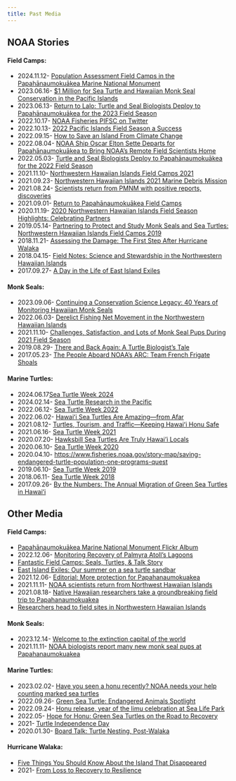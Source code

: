 ```yaml
---
title: Past Media
---
```


## NOAA Stories

#### Field Camps:
-   2024.11.12- [Population Assessment Field Camps in the Papahānaumokuākea Marine National Monument](https://www.fisheries.noaa.gov/pacific-islands/population-assessments/population-assessment-field-camps-papahanaumokuakea-marine-national-monument)
-   2023.06.16- [$1 Million for Sea Turtle and Hawaiian Monk Seal Conservation in the Pacific Islands](https://www.fisheries.noaa.gov/feature-story/1-million-sea-turtle-and-hawaiian-monk-seal-conservation-pacific-islands)
-   2023.06.13- [Return to Lalo: Turtle and Seal Biologists Deploy to Papahānaumokuākea for the 2023 Field Season](https://www.fisheries.noaa.gov/feature-story/return-lalo-turtle-and-seal-biologists-deploy-papahanaumokuakea-2023-field-season)
-   2022.10.17- [NOAA Fisheries PIFSC on Twitter](https://x.com/NOAAFish_PIFSC/status/1582079287158767616?s=20&t=ew3uutIXVo2QJi84OYJLzw)
-   2022.10.13- [2022 Pacific Islands Field Season a Success](https://www.fisheries.noaa.gov/science-blog/2022-pacific-islands-field-season-success)
-   2022.09.15- [How to Save an Island From Climate Change](https://www.fisheries.noaa.gov/feature-story/how-save-island-climate-change)
-   2022.08.04- [NOAA Ship Oscar Elton Sette Departs for Papahānaumokuākea to Bring NOAA’s Remote Field Scientists Home](https://www.fisheries.noaa.gov/feature-story/noaa-ship-oscar-elton-sette-departs-papahanaumokuakea-bring-noaas-remote-field)
-   2022.05.03- [Turtle and Seal Biologists Deploy to Papahānaumokuākea for the 2022 Field Season](https://www.fisheries.noaa.gov/feature-story/turtle-and-seal-biologists-deploy-papahanaumokuakea-2022-field-season)
-   2021.11.10- [Northwestern Hawaiian Islands Field Camps 2021](https://www.fisheries.noaa.gov/gallery/northwestern-hawaiian-islands-field-camps-2021)
-   2021.09.23- [Northwestern Hawaiian Islands 2021 Marine Debris Mission](https://www.fisheries.noaa.gov/gallery/northwestern-hawaiian-islands-2021-marine-debris-mission)
-   2021.08.24- [Scientists return from PMNM with positive reports, discoveries](https://www.papahanaumokuakea.gov/new-news/2021/08/24/cruise-returns/)
-   2021.09.01- [Return to Papahānaumokuākea Field Camps](https://www.fisheries.noaa.gov/science-blog/return-papahanaumokuakea-field-camps)
-   2020.11.19- [2020 Northwestern Hawaiian Islands Field Season Highlights: Celebrating Partners](https://www.fisheries.noaa.gov/feature-story/2020-northwestern-hawaiian-islands-field-season-highlights-celebrating-partners)
-   2019.05.14- [Partnering to Protect and Study Monk Seals and Sea Turtles: Northwestern Hawaiian Islands Field Camps 2019](https://www.fisheries.noaa.gov/feature-story/partnering-protect-and-study-monk-seals-and-sea-turtles-northwestern-hawaiian-islands)
-   2018.11.21- [Assessing the Damage: The First Step After Hurricane Walaka](https://www.papahanaumokuakea.gov/new-news/2018/11/21/ffs-walaka/)
-   2018.04.15- [Field Notes: Science and Stewardship in the Northwestern Hawaiian Islands](https://www.fisheries.noaa.gov/science-blog/field-notes-science-and-stewardship-northwestern-hawaiian-islands)
-   2017.09.27- [A Day in the Life of East Island Exiles](https://www.fisheries.noaa.gov/science-blog/day-life-east-island-exiles)

#### Monk Seals:
-   2023.09.06- [Continuing a Conservation Science Legacy: 40 Years of Monitoring Hawaiian Monk Seals](https://www.fisheries.noaa.gov/feature-story/continuing-conservation-science-legacy-40-years-monitoring-hawaiian-monk-seals)
-   2022.06.03- [Derelict Fishing Net Movement in the Northwestern Hawaiian Islands](https://www.fisheries.noaa.gov/feature-story/derelict-fishing-net-movement-northwestern-hawaiian-islands)
-   2021.11.10- [Challenges, Satisfaction, and Lots of Monk Seal Pups During 2021 Field Season](https://www.fisheries.noaa.gov/feature-story/challenges-satisfaction-and-lots-monk-seal-pups-during-2021-field-season)
-   2019.08.29- [There and Back Again: A Turtle Biologist’s Tale](https://www.fisheries.noaa.gov/science-blog/there-and-back-again-turtle-biologists-tale)
-   2017.05.23- [The People Aboard NOAA’s ARC: Team French Frigate Shoals](https://pifscblog.wordpress.com/2017/05/23/team-french-frigate-shoals/)

#### Marine Turtles:
-   2024.06.17[Sea Turtle Week 2024](https://www.fisheries.noaa.gov/feature-story/swim-sea-turtle-week)
-   2024.02.14- [Sea Turtle Research in the Pacific](https://www.fisheries.noaa.gov/pacific-islands/science-data/sea-turtle-research-pacific)
-   2022.06.12- [Sea Turtle Week 2022](https://www.fisheries.noaa.gov/feature-story/sea-turtle-week-2022#:~:text=NOAA%20works%20to%20protect%20and,our%20work%20to%20conserve%20them.)
-   2022.06.02- [Hawaiʻi Sea Turtles Are Amazing—from Afar](https://www.fisheries.noaa.gov/feature-story/hawaii-sea-turtles-are-amazing-afar)
-   2021.08.12- [Turtles, Tourism, and Traffic—Keeping Hawaiʻi Honu Safe](https://www.fisheries.noaa.gov/feature-story/turtles-tourism-and-traffic-keeping-hawaii-honu-safe)
-   2021.06.16- [Sea Turtle Week 2021](https://www.fisheries.noaa.gov/content/sea-turtle-week-2021-celebrating-sea-turtle-conservation#:~:text=We%20kick%20off%20Sea%20Turtle,%2C%20hunting%2C%20and%20habitat%20degradation.)
-   2020.07.20- [Hawksbill Sea Turtles Are Truly Hawai'i Locals](https://www.fisheries.noaa.gov/feature-story/hawksbill-sea-turtles-are-truly-hawaii-locals)
-   2020.06.10- [Sea Turtle Week 2020](https://www.fisheries.noaa.gov/leadership-message/celebrating-sea-turtle-week-2020#:~:text=A%20message%20from%20Donna%20Wieting,June%2015-19%2C%202020.&text=Welcome%20to%20Sea%20Turtle%20Week,to%20protect%20and%20conserve%20them.)
-   2020.04.10- [https://www.fisheries.noaa.gov/story-map/saving-endangered-turtle-population-one-programs-quest](https://www.fisheries.noaa.gov/story-map/saving-endangered-turtle-population-one-programs-quest)
-   2019.06.10- [Sea Turtle Week 2019](https://www.fisheries.noaa.gov/feature-story/saving-sea-turtles-science-sea-turtle-week#:~:text=World%20Sea%20Turtle%20Day%20is,streamlined%20bodies%20and%20large%20flippers.)
-   2018.06.11- [Sea Turtle Week 2018](https://www.fisheries.noaa.gov/feature-story/celebrating-sea-turtle-week-2018#:~:text=World%20Sea%20Turtle%20Day%20is,and%20Turtle%20Division%20(MMTD).)
-   2017.09.26- [By the Numbers: The Annual Migration of Green Sea Turtles in Hawaiʻi](https://www.fisheries.noaa.gov/feature-story/numbers-annual-migration-green-sea-turtles-hawaii)


## Other Media

#### Field Camps:
-   [Papahānaumokuākea Marine National Monument Flickr Album](https://www.flickr.com/photos/papahanaumokuakea/albums/)
-   2022.12.06- [Monitoring Recovery of Palmyra Atoll’s Lagoons](https://storymaps.arcgis.com/stories/b6bf3843c8dc4f57b5d5d8deafd1818d)
-   [Fantastic Field Camps: Seals, Turtles, & Talk Story](https://conservationcompass.org/career-resources/fantastic-field-camps-seals-turtles-and-talk-story/)
-   [East Island Exiles: Our summer on a sea turtle sandbar](https://www.facebook.com/EastIslandExiles/?locale=hi_IN&_rdr)
-   2021.12.06- [Editorial: More protection for Papahanaumokuakea](https://drive.google.com/file/d/1JNQC5VoSlym88uaz7VYP7S-dQ1vxEZpM/view?usp=sharing)
-   2021.11.11- [NOAA scientists return from Northwest Hawaiian Islands](https://www.staradvertiser.com/2021/11/11/photo-gallery/noaa-scientists-return-from-northwest-hawaiian-islands/)
-   2021.08.18- [Native Hawaiian researchers take a groundbreaking field trip to Papahanaumokuakea](https://www.hawaiinewsnow.com/2021/08/19/native-hawaiian-researchers-take-groundbreaking-field-trip-papahanaumokuakea/)
-   [Researchers head to field sites in Northwestern Hawaiian Islands](https://www.yachtsandyachting.com/news/204076/Science-and-stewardship-in-Northwest-Hawaiian-Island)

#### Monk Seals:
-   2023.12.14- [Welcome to the extinction capital of the world](https://www.vox.com/down-to-earth/2023/12/14/23990382/extinction-capital-hawaii-endangered-species-act)
-   2021.11.11- [NOAA biologists report many new monk seal pups at Papahanaumokuakea](https://www.staradvertiser.com/2021/11/11/breaking-news/noaa-biologists-report-many-new-monk-seal-pups-at-papahanaumokuakea-this-year/)

#### Marine Turtles:
-   2023.02.02- [Have you seen a honu recently? NOAA needs your help counting marked sea turtles](https://www.hawaiinewsnow.com/2023/02/03/have-you-seen-honu-recently-noaa-needs-your-help-counting-marked-sea-turtles/)
-   2022.09.26- [Green Sea Turtle: Endangered Animals Spotlight](https://earth.org/?endangered-species=green-sea-turtle)
-   2022.09.24- [Honu release, year of the limu celebration at Sea Life Park](https://www.khon2.com/local-news/honu-release-year-of-the-limu-celebration-at-sea-life-park/)
-   2022.05- [Hope for Honu: Green Sea Turtles on the Road to Recovery](https://keolamagazine.com/malama-mokupuni/hope-for-honu/)
-   2021- [Turtle Independence Day](https://www.youtube.com/watch?v=bqWs51ce4SE)
-   2020.01.30- [Board Talk: Turtle Nesting, Post-Walaka](https://www.environment-hawaii.org/?p=12183)

#### Hurricane Walaka:
-   [Five Things You Should Know About the Island That Disappeared](https://www.youtube.com/watch?v=kvdpBcQJ6_0)
-   2021- [From Loss to Recovery to Resilience](https://seagrant.soest.hawaii.edu/from-loss-to-recovery-to-resilience/)